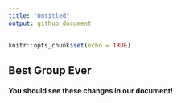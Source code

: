 ```yaml
---
title: "Untitled"
output: github_document
---
```


```r
knitr::opts_chunk$set(echo = TRUE)
```

## Best Group Ever

#### You should see these changes in our document!